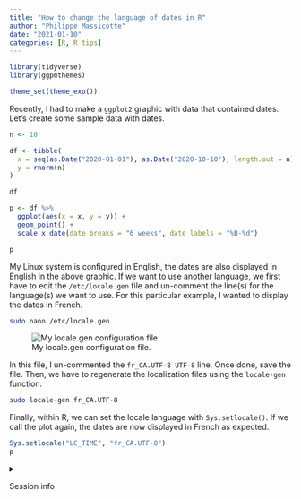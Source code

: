 ```yaml
---
title: "How to change the language of dates in R"
author: "Philippe Massicotte"
date: "2021-01-10"
categories: [R, R tips] 
---
```


```r
library(tidyverse)
library(ggpmthemes)

theme_set(theme_exo())
```

Recently, I had to make a `ggplot2` graphic with data that contained dates. Let's create some sample data with dates.

```r
n <- 10

df <- tibble(
  x = seq(as.Date("2020-01-01"), as.Date("2020-10-10"), length.out = n),
  y = rnorm(n)
)

df

p <- df %>% 
  ggplot(aes(x = x, y = y)) +
  geom_point() +
  scale_x_date(date_breaks = "6 weeks", date_labels = "%B-%d")

p
```

My Linux system is configured in English, the dates are also displayed in English in the above graphic. If we want to use another language, we first have to edit the `/etc/locale.gen` file and un-comment the line(s) for the language(s) we want to use. For this particular example, I wanted to display the dates in French.

``` .bash
sudo nano /etc/locale.gen
```

![My locale.gen configuration file.](img/locale_gen.png)

In this file, I un-commented the `fr_CA.UTF-8 UTF-8` line. Once done, save the file. Then, we have to regenerate the localization files using the `locale-gen` function.

``` .bash
sudo locale-gen fr_CA.UTF-8
```

Finally, within R, we can set the locale language with `Sys.setlocale()`. If we call the plot again, the dates are now displayed in French as expected.

```r
Sys.setlocale("LC_TIME", "fr_CA.UTF-8")
p
```

<details>

<summary>

Session info

</summary>

```r
## Reproducibility info
options(width = 120)
devtools::session_info()
```

</details>
